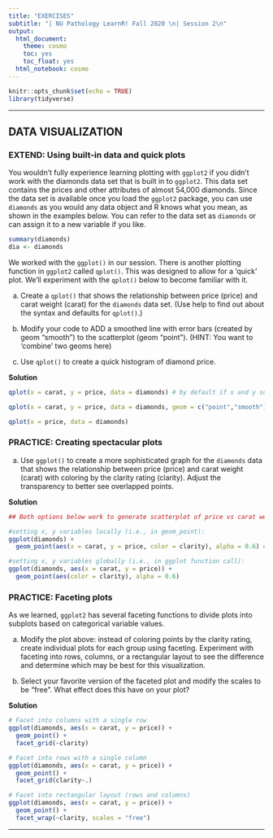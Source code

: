 ```yaml
---
title: "EXERCISES"
subtitle: "| NU Pathology LearnR! Fall 2020 \n| Session 2\n"
output:
  html_document:
    theme: cosmo
    toc: yes
    toc_float: yes
  html_notebook: cosmo
---
```


```r
knitr::opts_chunk$set(echo = TRUE)
library(tidyverse)

```

---

## DATA VISUALIZATION

### EXTEND: Using built-in data and quick plots
You wouldn't fully experience learning plotting with `ggplot2` if you didn't work with the diamonds data set that is built in to `ggplot2`. This data set contains the prices and other attributes of almost 54,000 diamonds. Since the data set is available once you load the `ggplot2` package, you can use `diamonds` as you would any data object and R knows what you mean, as shown in the examples below. You can refer to the data set as `diamonds` or can assign it to a new variable if you like.

```r
summary(diamonds)
dia <- diamonds
```

We worked with the `ggplot()` in our session. There is another plotting function in `ggplot2` called `qplot()`. This was designed to allow for a 'quick' plot. We'll experiment with the `qplot()` below to become familiar with it.  

(a) Create a `qplot()` that shows the relationship between price (price) and carat weight (carat) for the `diamonds` data set. (Use help to find out about the syntax and defaults for `qplot()`.)  

(b) Modify your code to ADD a smoothed line with error bars (created by geom "smooth") to the scatterplot (geom "point"). (HINT: You want to 'combine' two geoms here)

(c) Use `qplot()` to create a quick histogram of diamond price.

**Solution**  
```r

qplot(x = carat, y = price, data = diamonds) # by default if x and y supplied - will plot scatterplot (as geom = "point"), can use geom argument to change plot type.

qplot(x = carat, y = price, data = diamonds, geom = c("point","smooth"))

qplot(x = price, data = diamonds)
```

### PRACTICE: Creating spectacular plots

(a) Use `ggplot()` to create a more sophisticated graph for the `diamonds` data that shows the relationship between price (price) and carat weight (carat) with coloring by the clarity rating (clarity). Adjust the transparency to better see overlapped points.  

**Solution**  
```r

## Both options below work to generate scatterplot of price vs carat weight, colored by clarity rating:

#setting x, y variables locally (i.e., in geom_point):
ggplot(diamonds) +
  geom_point(aes(x = carat, y = price, color = clarity), alpha = 0.6) #alpha adjusts transparency - put outside of aes call to apply to all points

#setting x, y variables globally (i.e., in ggplot function call):
ggplot(diamonds, aes(x = carat, y = price)) +
  geom_point(aes(color = clarity), alpha = 0.6)
```


### PRACTICE: Faceting plots
As we learned, `ggplot2` has several faceting functions to divide plots into subplots based on categorical variable values.  

(a) Modify the plot above: instead of coloring points by the clarity rating, create individual plots for each group using faceting. Experiment with faceting into rows, columns, or a rectangular layout to see the difference and determine which may be best for this visualization.  

(b) Select your favorite version of the faceted plot and modify the scales to be "free". What effect does this have on your plot?  

**Solution**  
```r

# Facet into columns with a single row
ggplot(diamonds, aes(x = carat, y = price)) +
  geom_point() +
  facet_grid(~clarity)

# Facet into rows with a single column
ggplot(diamonds, aes(x = carat, y = price)) +
  geom_point() +
  facet_grid(clarity~.)

# Facet into rectangular layout (rows and columns)
ggplot(diamonds, aes(x = carat, y = price)) +
  geom_point() +
  facet_wrap(~clarity, scales = "free")
```


---





